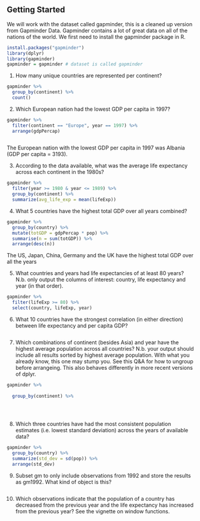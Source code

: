 

## Getting Started
We will work with the dataset called gapminder, this is a cleaned up version from Gapminder Data. Gapminder contains a lot of great data on all of the nations of the world. We first need to install the gapminder package in R.
```r
install.packages("gapminder")
library(dplyr)
library(gapminder)
gapminder = gapminder # dataset is called gapminder
```

1. How many unique countries are represented per continent?
```r
gapminder %>% 
  group_by(continent) %>%
  count()

```


2. Which European nation had the lowest GDP per capita in 1997?
```r
gapminder %>%
  filter(continent == "Europe", year == 1997) %>%
  arrange(gdpPercap)
  
```
The European nation with the lowest GDP per capita in 1997 was Albania (GDP per capita = 3193).

3. According to the data available, what was the average life expectancy across each continent in the 1980s?
```r
gapminder %>%
  filter(year >= 1980 & year <= 1989) %>% 
  group_by(continent) %>%
  summarize(avg_life_exp = mean(lifeExp))

```


4. What 5 countries have the highest total GDP over all years combined?
```r
gapminder %>% 
  group_by(country) %>%
  mutate(totGDP = gdpPercap * pop) %>%
  summarise(n = sum(totGDP)) %>%
  arrange(desc(n))
```
The US, Japan, China, Germany and the UK have the highest total GDP over all the years

5. What countries and years had life expectancies of at least 80 years? N.b. only output the columns of interest: country, life expectancy and year (in that order).
```r
gapminder %>%
  filter(lifeExp >= 80) %>%
  select(country, lifeExp, year)
```


6. What 10 countries have the strongest correlation (in either direction) between life expectancy and per capita GDP?
```r


```


7.  Which combinations of continent (besides Asia) and year have the highest average population across all countries? N.b. your output should include all results sorted by highest average population. With what you already know, this one may stump you. See this Q&A for how to ungroup before arrangeing. This also behaves differently in more recent versions of dplyr.
```r
gapminder %>% 
  
  group_by(continent) %>%
  
  
  
```


8.  Which three countries have had the most consistent population estimates (i.e. lowest standard deviation) across the years of available data?
```r
gapminder %>%
  group_by(country) %>%
  summarize(std_dev = sd(pop)) %>%
  arrange(std_dev)


```


9.  Subset gm to only include observations from 1992 and store the results as gm1992. What kind of object is this?
```r


```


10.  Which observations indicate that the population of a country has decreased from the previous year and the life expectancy has increased from the previous year? See the vignette on window functions.
```r


```
